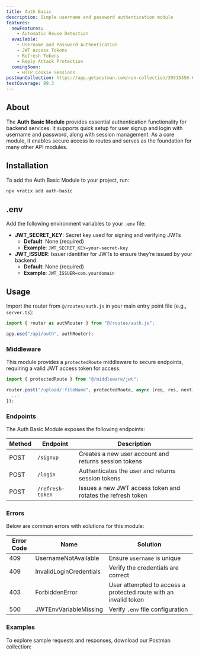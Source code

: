 ```yaml
---
title: Auth Basic
description: Simple username and password authentication module
features:
  newFeatures:
    - Automatic Reuse Detection
  available:
    - Username and Password Authentication
    - JWT Access Tokens
    - Refresh Tokens
    - Reply Attack Protection
  comingSoon:
    - HTTP Cookie Sessions
postmanCollection: https://app.getpostman.com/run-collection/39515350-6b29066f-831e-4b43-a6ac-5f84801aa5b0?action=collection%2Ffork&source=rip_markdown&collection-url=entityId%3D39515350-6b29066f-831e-4b43-a6ac-5f84801aa5b0%26entityType%3Dcollection%26workspaceId%3D36bf5973-695a-44e0-889e-bba83a364391
testCoverage: 89.3
---
```


## About

The **Auth Basic Module** provides essential authentication functionality for backend services.
It supports quick setup for user signup and login with username and password, along with session management.
As a core module, it enables secure access to routes and serves as the foundation for many other API modules.

## Installation

To add the Auth Basic Module to your project, run:

```bash
npx vratix add auth-basic
```

## .env

Add the following environment variables to your `.env` file:

- **JWT_SECRET_KEY**: Secret key used for signing and verifying JWTs
  - **Default**: None (required)
  - **Example**: `JWT_SECRET_KEY=your-secret-key`
- **JWT_ISSUER**: Issuer identifier for JWTs to ensure they’re issued by your backend
  - **Default**: None (required)
  - **Example**: `JWT_ISSUER=com.yourdomain`

## Usage

Import the router from `@/routes/auth.js` in your main entry point file (e.g., `server.ts`):

```typescript server.ts
import { router as authRouter } from "@/routes/auth.js";

app.use("/api/auth", authRouter);  
```

### Middleware

This module provides a `protectedRoute` middleware to secure endpoints, requiring a valid JWT access token for access.

```typescript showLineNumbers {3} /protectedRoute/2
import { protectedRoute } from "@/middleware/jwt";

router.post("/upload/:fileName", protectedRoute, async (req, res, next) => {
  ...
});
```

### Endpoints

The Auth Basic Module exposes the following endpoints:

| Method | Endpoint         | Description                                                 |
| ------ | ---------------- | ----------------------------------------------------------- |
| POST   | `/signup`        | Creates a new user account and returns session tokens       |
| POST   | `/login`         | Authenticates the user and returns session tokens           |
| POST   | `/refresh-token` | Issues a new JWT access token and rotates the refresh token |

### Errors

Below are common errors with solutions for this module:

| Error Code | Name                    | Solution                                                         |
| ---------- | ----------------------- | ---------------------------------------------------------------- |
| 409        | UsernameNotAvailable    | Ensure `username` is unique                                      |
| 409        | InvalidLoginCredentials | Verify the credentials are correct                               |
| 403        | ForbiddenError          | User attempted to access a protected route with an invalid token |
| 500        | JWTEnvVariableMissing   | Verify `.env` file configuration                                 |

### Examples

To explore sample requests and responses, download our Postman collection:

<PostmanBadge
  collectionUrl="https://app.getpostman.com/run-collection/39515350-6b29066f-831e-4b43-a6ac-5f84801aa5b0?action=collection%2Ffork&source=rip_markdown&collection-url=entityId%3D39515350-6b29066f-831e-4b43-a6ac-5f84801aa5b0%26entityType%3Dcollection%26workspaceId%3D36bf5973-695a-44e0-889e-bba83a364391"
  moduleName="Auth Basic"
/>
